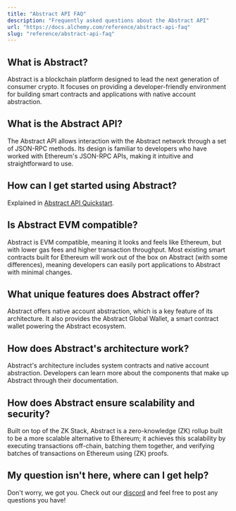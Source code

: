 ```yaml
---
title: "Abstract API FAQ"
description: "Frequently asked questions about the Abstract API"
url: "https://docs.alchemy.com/reference/abstract-api-faq"
slug: "reference/abstract-api-faq"
---
```


## What is Abstract?

Abstract is a blockchain platform designed to lead the next generation of consumer crypto. It focuses on providing a developer-friendly environment for building smart contracts and applications with native account abstraction.

## What is the Abstract API?

The Abstract API allows interaction with the Abstract network through a set of JSON-RPC methods. Its design is familiar to developers who have worked with Ethereum's JSON-RPC APIs, making it intuitive and straightforward to use.

## How can I get started using Abstract?

Explained in [Abstract API Quickstart](/reference/abstract-api-quickstart).

## Is Abstract EVM compatible?

Abstract is EVM compatible, meaning it looks and feels like Ethereum, but with lower gas fees and higher transaction throughput. Most existing smart contracts built for Ethereum will work out of the box on Abstract (with some differences), meaning developers can easily port applications to Abstract with minimal changes.

## What unique features does Abstract offer?

Abstract offers native account abstraction, which is a key feature of its architecture. It also provides the Abstract Global Wallet, a smart contract wallet powering the Abstract ecosystem.

## How does Abstract's architecture work?

Abstract's architecture includes system contracts and native account abstraction. Developers can learn more about the components that make up Abstract through their documentation.

## How does Abstract ensure scalability and security?

Built on top of the ZK Stack, Abstract is a zero-knowledge (ZK) rollup built to be a more scalable alternative to Ethereum; it achieves this scalability by executing transactions off-chain, batching them together, and verifying batches of transactions on Ethereum using (ZK) proofs.

## My question isn't here, where can I get help?

Don't worry, we got you. Check out our [discord](https://discord.com/invite/alchemyplatform) and feel free to post any questions you have!
